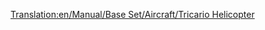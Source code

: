 [[Translation:en/Manual/Base Set/Aircraft/Tricario Helicopter]]

{{en/Manual/Base Set/Aircraft/Helicopter|Name=Tricario Helicopter
|Image=[[File:en/Manual/Base Set/Aircraft/SikorskyHelicopter.png|Tricario Helicopter]]
|Cost=30,761 (61,522)
|Speed=322 kph (200 MPH)
|Annual=2,278 (4,556)
|Designed=1957
|Lifespan=20
|Capacity=40 passengers & 15 bags of mail
|Description=The Tricario Helicopter is the first helicopter.
|Real-life=Sikorsky S-62 Helicopter 
}}